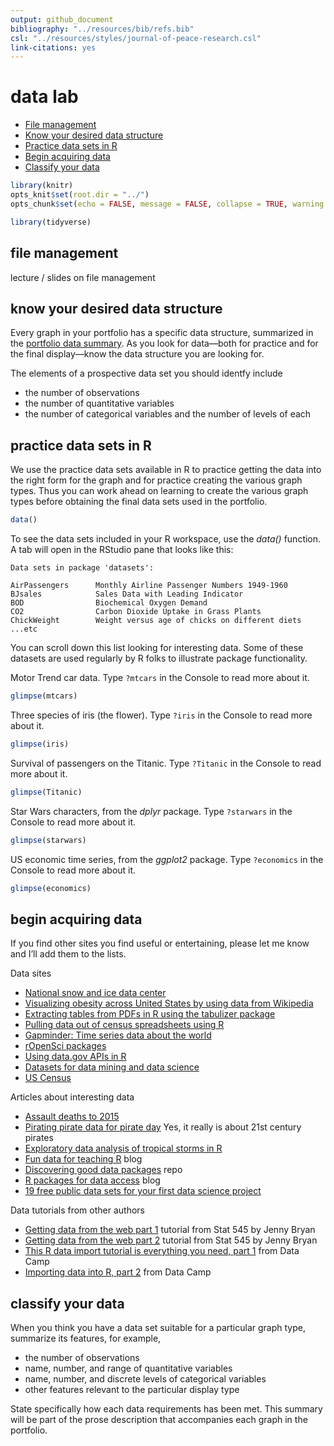 ```yaml
---
output: github_document
bibliography: "../resources/bib/refs.bib" 
csl: "../resources/styles/journal-of-peace-research.csl"
link-citations: yes
---
```


# data lab

- [File management] 
- [Know your desired data structure] 
- [Practice data sets in R ] 
- [Begin acquiring data] 
- [Classify your data] 


```r
library(knitr)
opts_knit$set(root.dir = "../")
opts_chunk$set(echo = FALSE, message = FALSE, collapse = TRUE, warning = FALSE)
```

```r
library(tidyverse)
```


## file management 

lecture / slides on file management 






## know your desired data structure 

Every graph in your portfolio has a specific data structure, summarized in the [portfolio data summary](cm301_portfolio_display-reqts.md#portfolio-display-requirements). As you look for data---both for practice and for the final display---know the data structure you are looking for.   

The elements of a prospective data set you should identfy include 

- the number of observations 
- the number of quantitative variables 
- the number of categorical variables and the number of levels of each 







## practice data sets in R 

We use the practice data sets available in R to practice getting the data into the right form for the graph and for practice creating the various graph types. Thus you can work ahead on learning to create the various graph types before obtaining the final data sets used in the portfolio.   

```r
data()
```

To see the data sets included in your R workspace, use the *data()* function. A tab will open in the RStudio pane that looks like this: 

```
Data sets in package 'datasets':

AirPassengers      Monthly Airline Passenger Numbers 1949-1960
BJsales            Sales Data with Leading Indicator
BOD                Biochemical Oxygen Demand
CO2                Carbon Dioxide Uptake in Grass Plants
ChickWeight        Weight versus age of chicks on different diets
...etc
```

You can scroll down this list looking for interesting data.  Some of these datasets are used regularly by R folks to illustrate package functionality. 

Motor Trend car data. Type `?mtcars` in the Console to read more about it. 

```r
glimpse(mtcars)
```

Three species of iris (the flower). Type `?iris` in the Console to read more about it. 

```r
glimpse(iris)
```

Survival of passengers on the Titanic. Type `?Titanic` in the Console to read more about it. 

```r
glimpse(Titanic)
```

Star Wars characters, from the *dplyr* package. Type `?starwars` in the Console to read more about it. 

```r
glimpse(starwars)
```

US economic time series, from the *ggplot2* package. Type `?economics` in the Console to read more about it. 

```r
glimpse(economics)
```





## begin acquiring data

If you find other sites you find useful or entertaining, please let me know and I'll add them to the lists. 

Data sites

- [National snow and ice data center](https://nsidc.org/) 
- [Visualizing obesity across United States by using data from Wikipedia](https://datascienceplus.com/visualizing-obesity-across-united-states-by-using-data-from-wikipedia/) 
- [Extracting tables from PDFs in R using the tabulizer package](https://datascienceplus.com/extracting-tables-from-pdfs-in-r-using-the-tabulizer-package/) 
- [Pulling data out of census spreadsheets using R](https://datascienceplus.com/pulling-data-out-of-census-spreadsheets-using-r/) 
- [Gapminder: Time series data about the world](http://www.gapminder.org/data/)
- [rOpenSci packages](https://ropensci.org/packages/#data_access)
- [Using data.gov APIs in R](http://data.library.virginia.edu/using-data-gov-apis-in-r/) 
- [Datasets for data mining and data science](http://www.kdnuggets.com/datasets/index.html)
- [US Census](https://www.census.gov/data.html) 
 
 
 

Articles about interesting data 

- [Assault deaths to 2015](https://kieranhealy.org/blog/archives/2017/10/02/assault-deaths-to-2015/) 
- [Pirating pirate data for pirate day](http://blog.revolutionanalytics.com/2017/09/pirating-pirate-data-for-pirate-day.html) Yes, it really is about 21st century pirates
- [Exploratory data analysis of tropical storms in R](https://www.stoltzmaniac.com/exploratory-data-analysis-of-tropical-storms-in-r/) 
- [Fun data for teaching R](https://bartomeuslab.com/2016/01/21/fun-data-for-teaching-r/) blog  
- [Discovering good data packages](https://ropenscilabs.github.io/data-packages/) repo  
- [R packages for data access](http://blog.revolutionanalytics.com/2016/08/r-packages-data-access.html) blog  
- [19 free public data sets for your first data science project](https://www.springboard.com/blog/free-public-data-sets-data-science-project/)  

Data tutorials from other authors

- [Getting data from the web part 1](https://github.com/STAT545-UBC/STAT545-UBC.github.io/blob/master/webdata02_activity.md) tutorial from Stat 545 by Jenny Bryan  
- [Getting data from the web part 2](https://github.com/STAT545-UBC/STAT545-UBC.github.io/blob/master/webdata03_activity.md) tutorial from Stat 545 by Jenny Bryan  
- [This R data import tutorial is everything you need, part 1](https://www.datacamp.com/community/tutorials/r-data-import-tutorial/#gs.DdZtwPI) from Data Camp  
- [Importing data into R, part 2](https://www.datacamp.com/community/tutorials/importing-data-r-part-two#gs.uCsWBZE) from Data Camp  






## classify your data 

When you think you have a data set suitable for a particular graph type, summarize its features, for example, 

- the number of observations 
- name, number, and range of quantitative variables   
- name, number, and discrete levels of categorical variables 
- other features relevant to the particular display type 


State specifically how each data requirements has been met. This summary will be part of the prose description that accompanies each graph in the portfolio. 




 
 










